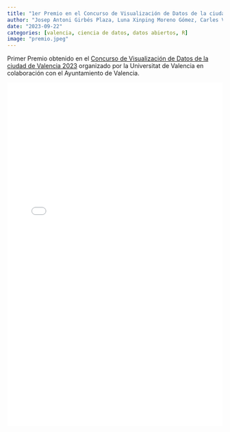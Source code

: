 ---
title: "1er Premio en el Concurso de Visualización de Datos de la ciudad de Valencia 2023"
author: "Josep Antoni Girbés Plaza, Luna Xinping Moreno Gómez, Carles Vicent Adam Castañer, Carlos Gila Blanco, Enrique Sayas Bailach"
date: "2023-09-22"
categories: [valencia, ciencia de datos, datos abiertos, R]
image: "premio.jpeg"
---

Primer Premio obtenido en el [Concurso de Visualización de Datos de la ciudad de Valencia 
2023](https://iavis.uv.es/index.php/2023/09/22/ganadores-al-concurso-de-visualizacion-de-datos-de-la-ciudad-de-valencia-2023/)
organizado por la Universitat de Valencia en colaboración con el Ayuntamiento de
Valencia.

![](Memoria.pdf){width="100%" height="800px"}
